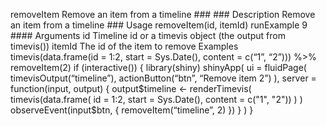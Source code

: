 removeItem Remove an item from a timeline
### ### Description
Remove an item from a timeline
### Usage
removeItem(id, itemId)
runExample 9
#### Arguments 
id Timeline id or a timevis object (the output from timevis())
itemId The id of the item to remove
Examples
timevis(data.frame(id = 1:2, start = Sys.Date(), content = c("1", "2"))) %>%
removeItem(2)
if (interactive()) {
library(shiny)
shinyApp(
ui = fluidPage(
timevisOutput("timeline"),
actionButton("btn", "Remove item 2")
),
server = function(input, output) {
output$timeline <- renderTimevis(
timevis(data.frame(
id = 1:2, start = Sys.Date(), content = c("1", "2"))
)
)
observeEvent(input$btn, {
removeItem("timeline", 2)
})
}
)
}
